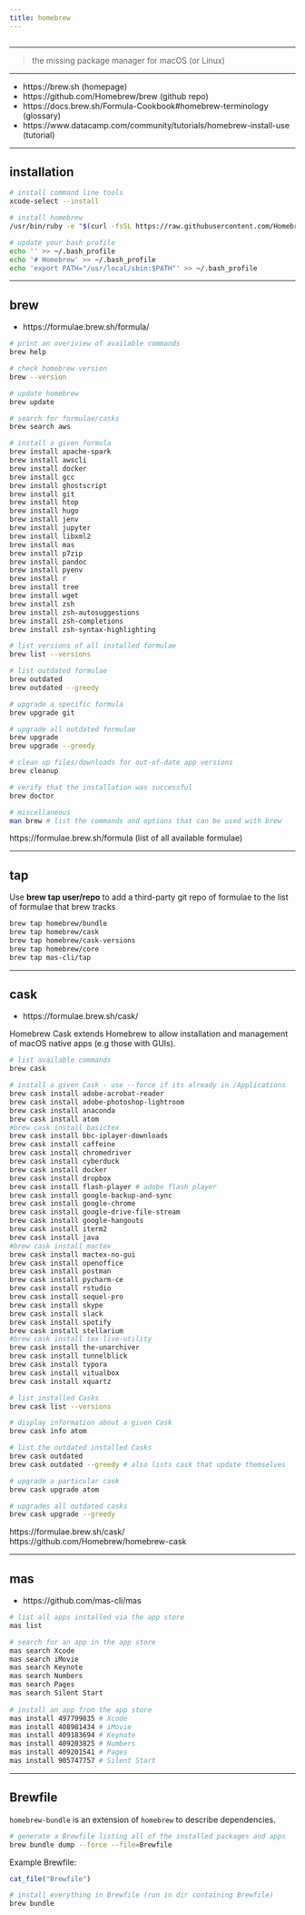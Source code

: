 ```yaml
---
title: homebrew
---
```


```r
```

*********************************************************************

> the missing package manager for macOS (or Linux)

*********************************************************************

* https://brew.sh (homepage)  
* https://github.com/Homebrew/brew (github repo)  
* https://docs.brew.sh/Formula-Cookbook#homebrew-terminology (glossary)  
* https://www.datacamp.com/community/tutorials/homebrew-install-use  (tutorial)

*********************************************************************

## installation

```sh
# install command line tools
xcode-select --install

# install homebrew
/usr/bin/ruby -e "$(curl -fsSL https://raw.githubusercontent.com/Homebrew/install/master/install)"

# update your bash profile
echo '' >> ~/.bash_profile
echo '# Homebrew' >> ~/.bash_profile
echo 'export PATH="/usr/local/sbin:$PATH"' >> ~/.bash_profile
```

*********************************************************************

## brew

* https://formulae.brew.sh/formula/

```sh
# print an overiview of available commands
brew help

# check homebrew version
brew --version

# update homebrew
brew update

# search for formulae/casks
brew search aws

# install a given formula
brew install apache-spark
brew install awscli
brew install docker
brew install gcc
brew install ghostscript
brew install git
brew install htop
brew install hugo
brew install jenv
brew install jupyter
brew install libxml2
brew install mas 
brew install p7zip
brew install pandoc
brew install pyenv
brew install r
brew install tree
brew install wget
brew install zsh
brew install zsh-autosuggestions
brew install zsh-completions
brew install zsh-syntax-highlighting

# list versions of all installed formulae
brew list --versions

# list outdated formulae
brew outdated
brew outdated --greedy

# upgrade a specific formula
brew upgrade git

# upgrade all outdated formulae
brew upgrade
brew upgrade --greedy

# clean up files/downloads for out-of-date app versions
brew cleanup 

# verify that the installation was successful
brew doctor 

# miscellaneous
man brew # list the commands and options that can be used with brew
```

https://formulae.brew.sh/formula (list of all available formulae)

*********************************************************************

## tap

Use **brew tap user/repo** to add a third-party git repo of formulae to the list of formulae that brew tracks

```sh
brew tap homebrew/bundle
brew tap homebrew/cask
brew tap homebrew/cask-versions
brew tap homebrew/core
brew tap mas-cli/tap
```

*********************************************************************

## cask

* https://formulae.brew.sh/cask/

Homebrew Cask extends Homebrew to allow installation and management of
macOS native apps (e.g those with GUIs).

```sh
# list available commands
brew cask

# install a given Cask - use --force if its already in /Applications
brew cask install adobe-acrobat-reader
brew cask install adobe-photoshop-lightroom
brew cask install anaconda
brew cask install atom
#brew cask install basictex
brew cask install bbc-iplayer-downloads
brew cask install caffeine
brew cask install chromedriver
brew cask install cyberduck
brew cask install docker
brew cask install dropbox
brew cask install flash-player # adobe flash player
brew cask install google-backup-and-sync
brew cask install google-chrome
brew cask install google-drive-file-stream
brew cask install google-hangouts
brew cask install iterm2
brew cask install java
#brew cask install mactex
brew cask install mactex-no-gui
brew cask install openoffice
brew cask install postman
brew cask install pycharm-ce
brew cask install rstudio
brew cask install sequel-pro
brew cask install skype
brew cask install slack
brew cask install spotify
brew cask install stellarium
#brew cask install tex-live-utility
brew cask install the-unarchiver
brew cask install tunnelblick
brew cask install typora 
brew cask install vitualbox
brew cask install xquartz

# list installed Casks
brew cask list --versions

# display information about a given Cask
brew cask info atom

# list the outdated installed Casks
brew cask outdated
brew cask outdated --greedy # also lists cask that update themselves

# upgrade a particular cask
brew cask upgrade atom

# upgrades all outdated casks
brew cask upgrade --greedy
```

https://formulae.brew.sh/cask/  
https://github.com/Homebrew/homebrew-cask

*********************************************************************

## mas

* https://github.com/mas-cli/mas

```sh
# list all apps installed via the app store
mas list

# search for an app in the app store
mas search Xcode
mas search iMovie
mas search Keynote
mas search Numbers
mas search Pages
mas search Silent Start
 
# install an app from the app store
mas install 497799835 # Xcode
mas install 408981434 # iMovie
mas install 409183694 # Keynote 
mas install 409203825 # Numbers
mas install 409201541 # Pages
mas install 905747757 # Silent Start
 ```

*********************************************************************

## Brewfile

`homebrew-bundle` is an extension of `homebrew` to describe
dependencies.

```sh
# generate a Brewfile listing all of the installed packages and apps
brew bundle dump --force --file=Brewfile
```

Example Brewfile:
```r
cat_file("Brewfile")
```

```sh
# install everything in Brewfile (run in dir containing Brewfile)
brew bundle
```

